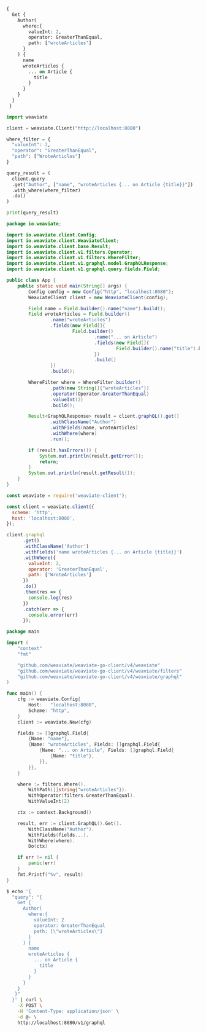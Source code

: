 
<Tabs groupId="languages">
<TabItem value="graphql" label="GraphQL">

```graphql
{
  Get {
    Author(
      where:{
        valueInt: 2,
        operator: GreaterThanEqual,
        path: ["wroteArticles"]
      }
    ) {
      name
      wroteArticles {
        ... on Article {
          title
        }
      }
    }
  }
 }
```

</TabItem>
<TabItem value="py" label="Python">

```python
import weaviate

client = weaviate.Client("http://localhost:8080")

where_filter = {
  "valueInt": 2,
  "operator": "GreaterThanEqual",
  "path": ["WroteArticles"]
}

query_result = (
  client.query
  .get("Author", ["name", "wroteArticles {... on Article {title}}"])
  .with_where(where_filter)
  .do()
)

print(query_result)
```

</TabItem>
<TabItem value="java" label="Java">

```java
package io.weaviate;

import io.weaviate.client.Config;
import io.weaviate.client.WeaviateClient;
import io.weaviate.client.base.Result;
import io.weaviate.client.v1.filters.Operator;
import io.weaviate.client.v1.filters.WhereFilter;
import io.weaviate.client.v1.graphql.model.GraphQLResponse;
import io.weaviate.client.v1.graphql.query.fields.Field;

public class App {
    public static void main(String[] args) {
        Config config = new Config("http", "localhost:8080");
        WeaviateClient client = new WeaviateClient(config);

        Field name = Field.builder().name("name").build();
        Field wroteArticles = Field.builder()
                .name("wroteArticles")
                .fields(new Field[]{
                        Field.builder()
                                .name("... on Article")
                                .fields(new Field[]{
                                        Field.builder().name("title").build()
                                })
                                .build()
                })
                .build();

        WhereFilter where = WhereFilter.builder()
                .path(new String[]{"wroteArticles"})
                .operator(Operator.GreaterThanEqual)
                .valueInt(2)
                .build();

        Result<GraphQLResponse> result = client.graphQL().get()
                .withClassName("Author")
                .withFields(name, wroteArticles)
                .withWhere(where)
                .run();

        if (result.hasErrors()) {
            System.out.println(result.getError());
            return;
        }
        System.out.println(result.getResult());
    }
}
```

</TabItem>
<TabItem value="js" label="JavaScript">

```js
const weaviate = require('weaviate-client');

const client = weaviate.client({
  scheme: 'http',
  host: 'localhost:8080',
});

client.graphql
      .get()
      .withClassName('Author')
      .withFields('name wroteArticles {... on Article {title}}')
      .withWhere({
        valueInt: 2,
        operator: 'GreaterThanEqual',
        path: ['WroteArticles']
      })
      .do()
      .then(res => {
        console.log(res)
      })
      .catch(err => {
        console.error(err)
      });
```

</TabItem>
<TabItem value="go" label="Go">

```go
package main

import (
	"context"
	"fmt"

	"github.com/weaviate/weaviate-go-client/v4/weaviate"
	"github.com/weaviate/weaviate-go-client/v4/weaviate/filters"
	"github.com/weaviate/weaviate-go-client/v4/weaviate/graphql"
)

func main() {
	cfg := weaviate.Config{
		Host:   "localhost:8080",
		Scheme: "http",
	}
	client := weaviate.New(cfg)

	fields := []graphql.Field{
		{Name: "name"},
		{Name: "wroteArticles", Fields: []graphql.Field{
			{Name: "... on Article", Fields: []graphql.Field{
				{Name: "title"},
			}},
		}},
	}

	where := filters.Where().
		WithPath([]string{"wroteArticles"}).
		WithOperator(filters.GreaterThanEqual).
		WithValueInt(2)

	ctx := context.Background()

	result, err := client.GraphQL().Get().
		WithClassName("Author").
		WithFields(fields...).
		WithWhere(where).
		Do(ctx)

	if err != nil {
		panic(err)
	}
	fmt.Printf("%v", result)
}
```

</TabItem>
<TabItem value="curl" label="Curl">

```bash
$ echo '{
  "query": "{
    Get {
      Author(
        where:{
          valueInt: 2
          operator: GreaterThanEqual
          path: [\"wroteArticles\"]
        }
      ) {
        name
        wroteArticles {
          ... on Article {
            title
          }
        }
      }
    }
   }"
  }' | curl \
    -X POST \
    -H 'Content-Type: application/json' \
    -d @- \
    http://localhost:8080/v1/graphql
```

</TabItem>
</Tabs>
